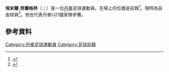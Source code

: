 
{{Infobox football biography
| name        = Emil Berggreen
| image       = 
| birth_date  = {{birth date and age|df=yes|1993|5|10}}
| birth_place = [[丹麥|丹麥]][[赫爾辛格|赫爾辛格]]
| height      = 1.94 m
| position    = 前鋒
| currentclub =
| clubnumber  = 
| youthyears1 =           | youthclubs1 = Frem Hellebæk
| youthyears2 =           | youthclubs2 = BK Søllerød-Vedbæk
| youthyears3 = 2011–2012 | youthclubs3 = [[北西兰足球俱乐部|洛斯查蘭特]]
| years1 = 2012–2014 | clubs1 = Brønshøj          | caps1 = 57 | goals1 = 15
| years2 = 2014      | clubs2 = [[霍布羅體育會|霍布羅]]                      | caps2 = 17 | goals2 = 3
| years3 = 2015–2016 | clubs3 = [[布倫瑞克足球俱樂部|布倫瑞克]]              | caps3 = 26 | goals3 = 11
| years4 = 2016–2019 | clubs4 = [[美因茨05足球俱乐部|緬恩斯]]            | caps4 = 14 | goals4 = 4
| years5 = 2017      | clubs5 = Mainz 05 II      | caps5 = 3 | goals5 = 0     
| years6 = 2019–2020 | clubs6 = [[特温特足球俱乐部|川迪]]                    | caps6 = 13 | goals6 = 1
| years7 = 2020–2022 | clubs7 = [[格雷特霍夫體育會|格雷特霍夫]] | caps7 = 4 | goals7 = 0
| years8 = 2021–2022 | clubs8 = 	Greuther Fürth II      | caps8 = 9 | goals8 = 4
| nationalyears1 = 2014–2015
| nationalteam1  = [[丹麥21歲以下國家足球隊|丹麥U21]]
| nationalcaps1  = 6
| nationalgoals1 = 1
| club-update = 07:55, 3 April 2021 (UTC)
| nationalteam-update = 17 June 2015
}}

'''埃米爾·貝爾格林'''（{{lang-da|Emil Berggreen}}；{{bd|1993年|5月10日}}）是一位[[丹麥|丹麥]]足球運動員。在場上的位置是前鋒<ref>{{cite web|title=Ung Hobro-angriber fristet af Kroatien|url=http://www.bold.dk/nyt/ung-hobro-angriber-fristet-af-kroatien|website=bold.dk|accessdate=10 September 2014|archive-date=2015-09-24|archive-url=https://web.archive.org/web/20150924053552/http://www.bold.dk/nyt/ung-hobro-angriber-fristet-af-kroatien|dead-url=yes}}</ref>。現時為自由球員<ref>{{cite web|title=Emil Berggren|url=http://uk.soccerway.com/players/emil-berggren/262050/|website=Soccerway|accessdate=30 July 2014|archive-date=2020-01-12|archive-url=https://web.archive.org/web/20200112131700/https://uk.soccerway.com/players/emil-berggren/262050/|dead-url=no}}</ref>。他也代表丹麥U21國家隊參賽。

==參考資料==
{{Reflist}}

{{DEFAULTSORT: Berggreen, Emil}}
[[Category:丹麥足球運動員|Category:丹麥足球運動員]]
[[Category:足球前鋒|Category:足球前鋒]]